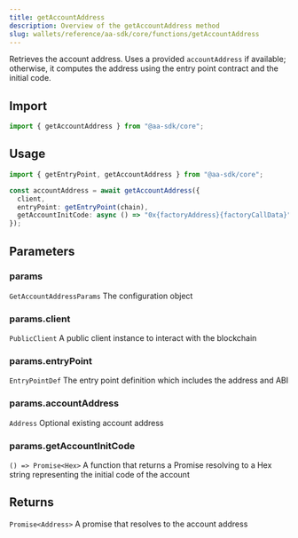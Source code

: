 ```yaml
---
title: getAccountAddress
description: Overview of the getAccountAddress method
slug: wallets/reference/aa-sdk/core/functions/getAccountAddress
---
```




Retrieves the account address. Uses a provided `accountAddress` if available; otherwise, it computes the address using the entry point contract and the initial code.

## Import

```ts
import { getAccountAddress } from "@aa-sdk/core";
```

## Usage

```ts
import { getEntryPoint, getAccountAddress } from "@aa-sdk/core";

const accountAddress = await getAccountAddress({
  client,
  entryPoint: getEntryPoint(chain),
  getAccountInitCode: async () => "0x{factoryAddress}{factoryCallData}",
});
```

## Parameters

### params

`GetAccountAddressParams`
The configuration object

### params.client

`PublicClient`
A public client instance to interact with the blockchain

### params.entryPoint

`EntryPointDef`
The entry point definition which includes the address and ABI

### params.accountAddress

`Address`
Optional existing account address

### params.getAccountInitCode

`() => Promise<Hex>`
A function that returns a Promise resolving to a Hex string representing the initial code of the account

## Returns

`Promise<Address>`
A promise that resolves to the account address
